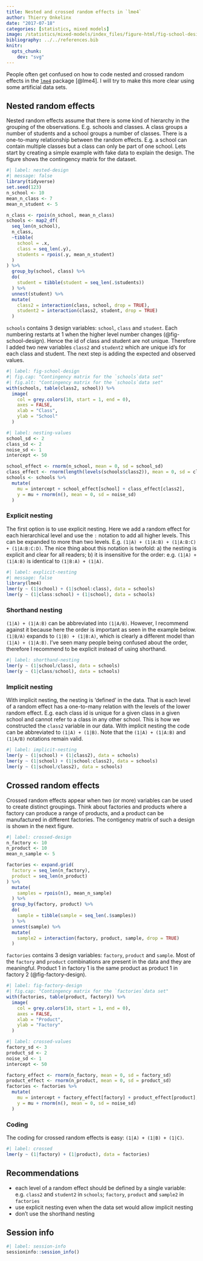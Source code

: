 ```yaml
---
title: Nested and crossed random effects in `lme4`
author: Thierry Onkelinx
date: "2017-07-18"
categories: [statistics, mixed models]
image: /statistics/mixed-models/index_files/figure-html/fig-school-design-1.svg
bibliography: ../../references.bib
knitr:
  opts_chunk: 
    dev: "svg"
---
```


People often get confused on how to code nested and crossed random effects in the [`lme4`](https://cran.r-project.org/package=lme4) package [@lme4].
I will try to make this more clear using some artificial data sets.

## Nested random effects

Nested random effects assume that there is some kind of hierarchy in the grouping of the observations.
E.g. schools and classes.
A class groups a number of students and a school groups a number of classes.
There is a one-to-many relationship between the random effects.
E.g. a school can contain multiple classes but a class can only be part of one school.
Lets start by creating a simple example with fake data to explain the design.
The figure shows the contingency matrix for the dataset.

```r
#| label: nested-design
#| message: false
library(tidyverse)
set.seed(123)
n_school <- 10
mean_n_class <- 7
mean_n_student <- 5

n_class <- rpois(n_school, mean_n_class)
schools <- map2_df(
  seq_len(n_school), 
  n_class, 
  ~tibble(
    school = .x, 
    class = seq_len(.y),
    students = rpois(.y, mean_n_student)
  )
) %>%
  group_by(school, class) %>%
  do(
    student = tibble(student = seq_len(.$students))
  ) %>%
  unnest(student) %>%
  mutate(
    class2 = interaction(class, school, drop = TRUE),
    student2 = interaction(class2, student, drop = TRUE)
  )
```

`schools` contains 3 design variables: `school`, `class` and `student`.
Each numbering restarts at 1 when the higher level number changes (@fig-school-design).
Hence the id of class and student are not unique.
Therefore I added two new variables `class2` and `student2` which are unique id's for each class and student.
The next step is adding the expected and observed values.

```r
#| label: fig-school-design
#| fig.cap: "Contingency matrix for the `schools`data set"
#| fig.alt: "Contingency matrix for the `schools`data set"
with(schools, table(class2, school)) %>%
  image(
    col = grey.colors(10, start = 1, end = 0), 
    axes = FALSE, 
    xlab = "Class", 
    ylab = "School"
  )
```

```r
#| label: nesting-values
school_sd <- 2
class_sd <- 2
noise_sd <- 1
intercept <- 50

school_effect <- rnorm(n_school, mean = 0, sd = school_sd)
class_effect <- rnorm(length(levels(schools$class2)), mean = 0, sd = class_sd)
schools <- schools %>%
  mutate(
    mu = intercept + school_effect[school] + class_effect[class2],
    y = mu + rnorm(n(), mean = 0, sd = noise_sd)
  )
```

### Explicit nesting

The first option is to use explicit nesting.
Here we add a random effect for each hierarchical level and use the `:` notation to add all higher levels.
This can be expanded to more than two levels.
E.g. `(1|A) + (1|A:B) + (1|A:B:C) + (1|A:B:C:D)`.
The nice thing about this notation is twofold: a) the nesting is explicit and clear for all readers; b) it is insensitive for the order: e.g.
`(1|A) + (1|A:B)` is identical to `(1|B:A) + (1|A)`.

```r
#| label: explicit-nesting
#| message: false
library(lme4)
lmer(y ~ (1|school) + (1|school:class), data = schools)
lmer(y ~ (1|class:school) + (1|school), data = schools)
```

### Shorthand nesting

`(1|A) + (1|A:B)` can be abbreviated into `(1|A/B)`.
However, I recommend against it because here the order is important as seen in the example below.
`(1|B/A)` expands to `(1|B) + (1|B:A)`, which is clearly a different model than `(1|A) + (1|A:B)`.
I've seen many people being confused about the order, therefore I recommend to be explicit instead of using shorthand.

```r
#| label: shorthand-nesting
lmer(y ~ (1|school/class), data = schools)
lmer(y ~ (1|class/school), data = schools)
```

### Implicit nesting

With implicit nesting, the nesting is 'defined' in the data.
That is each level of a random effect has a one-to-many relation with the levels of the lower random effect.
E.g. each class id is unique for a given class in a given school and cannot refer to a class in any other school.
This is how we constructed the `class2` variable in our data.
With implicit nesting the code can be abbreviated to `(1|A) + (1|B)`.
Note that the `(1|A) + (1|A:B)` and `(1|A/B)` notations remain valid.

```r
#| label: implicit-nesting
lmer(y ~ (1|school) + (1|class2), data = schools)
lmer(y ~ (1|school) + (1|school:class2), data = schools)
lmer(y ~ (1|school/class2), data = schools)
```

## Crossed random effects

Crossed random effects appear when two (or more) variables can be used to create distinct groupings.
Think about factories and products where a factory can produce a range of products, and a product can be manufactured in different factories.
The contigency matrix of such a design is shown in the next figure.

```r
#| label: crossed-design
n_factory <- 10
n_product <- 10
mean_n_sample <- 5

factories <- expand.grid(
  factory = seq_len(n_factory),
  product = seq_len(n_product)
) %>%
  mutate(
    samples = rpois(n(), mean_n_sample)
  ) %>%
  group_by(factory, product) %>%
  do(
    sample = tibble(sample = seq_len(.$samples))
  ) %>%
  unnest(sample) %>%
  mutate(
    sample2 = interaction(factory, product, sample, drop = TRUE)
  )
```

`factories` contains 3 design variables: `factory`, `product` and `sample`.
Most of the `factory` and `product` combinations are present in the data and they are meaningful.
Product 1 in factory 1 is the same product as product 1 in factory 2 (@fig-factory-design).

```r
#| label: fig-factory-design
#| fig.cap: "Contingency matrix for the `factories`data set"
with(factories, table(product, factory)) %>%
  image(
    col = grey.colors(10, start = 1, end = 0), 
    axes = FALSE, 
    xlab = "Product", 
    ylab = "Factory"
  )
```

```r
#| label: crossed-values
factory_sd <- 3
product_sd <- 2
noise_sd <- 1
intercept <- 50

factory_effect <- rnorm(n_factory, mean = 0, sd = factory_sd)
product_effect <- rnorm(n_product, mean = 0, sd = product_sd)
factories <- factories %>%
  mutate(
    mu = intercept + factory_effect[factory] + product_effect[product],
    y = mu + rnorm(n(), mean = 0, sd = noise_sd)
  )
```

### Coding

The coding for crossed random effects is easy: `(1|A) + (1|B) + (1|C)`.


```r
#| label: crossed
lmer(y ~ (1|factory) + (1|product), data = factories)
```

## Recommendations

- each level of a random effect should be defined by a single variable: e.g. `class2` and `student2` in `schools`; `factory`, `product` and `sample2` in `factories`
- use explicit nesting even when the data set would allow implicit nesting
- don't use the shorthand nesting

## Session info

```r
#| label: session-info
sessioninfo::session_info()
```
